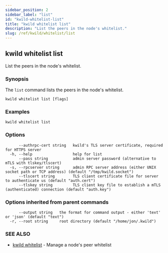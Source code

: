 ```yaml
---
sidebar_position: 2
sidebar_label: "list"
id: "kwild-whitelist-list"
title: "kwild whitelist list"
description: "List the peers in the node's whitelist."
slug: /ref/kwild/whitelist/list
---
```


## kwild whitelist list

List the peers in the node's whitelist.

### Synopsis

The `list` command lists the peers in the node's whitelist.

```
kwild whitelist list [flags]
```

### Examples

```
kwild whitelist list
```

### Options

```
      --authrpc-cert string   kwild's TLS server certificate, required for HTTPS server
  -h, --help                  help for list
      --pass string           admin server password (alternative to mTLS with tlskey/tlscert)
  -s, --rpcserver string      admin RPC server address (either UNIX socket path or TCP address) (default "/tmp/kwild.socket")
      --tlscert string        TLS client certificate file for server to authenticate us (default "auth.cert")
      --tlskey string         TLS client key file to establish a mTLS (authenticated) connection (default "auth.key")
```

### Options inherited from parent commands

```
      --output string   the format for command output - either 'text' or 'json' (default "text")
  -r, --root string     root directory (default "/home/jon/.kwild")
```

### SEE ALSO

* [kwild whitelist](/docs/ref/kwild/whitelist)	 - Manage a node's peer whitelist


